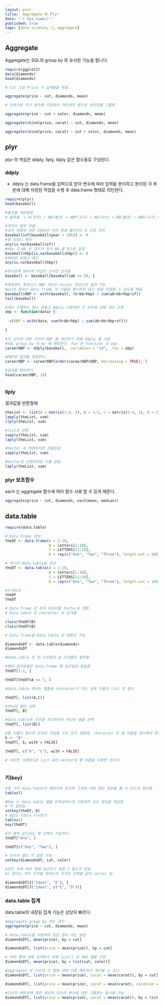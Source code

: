 ```yaml
---
layout: post
title:  Aggregate 와 Plyr
date: "`r Sys.time()`"
published: true
tags: [data-science, r, aggregate]
---
```


## Aggregate

Aggregate는 SQL의 group by 와 유사한 기능을 합니다.

```r

require(ggplot2)
data(diamonds)
head(diamonds)

# Cut 으로 Price 가 집계됨을 뜻함. 

aggregate(price ~ cut, diamonds, mean)

# 더하기로 추가 변수를 지정하여 여러개의 변수로 데이터를 그룹화

aggregate(price ~ cut + color, diamonds, mean)

aggregate(cbind(price, carat) ~ cut, diamonds, mean)

aggregate(cbind(price, carat) ~ cut + color, diamonds, mean)


```

## plyr

plyr 의 핵심은 ddply, llply, ldply 같은 함수들로 구성된다.

### ddply

- ddply 는 data.frame을 입력으로 받아 변수에 따라 입력을 분리하고 분리된 각 부분에 대해 지정된 작업을 수행 후 data.frame 형태로 리턴한다. 

```r

require(plyr)
head(baseball)

#출루율 계산방법
# 출루율  = H(안타) + BB(볼넷) + HBP(사구) / AB(타수) + BB(볼넷) + HBP(사구) + SF(희생 플라이)

#데이터 일부 추출
#규칙 변화로 인한 1954년 이전 희생 플라이는 0 으로 처리
baseball$sf[baseball$year < 1954] <- 0
#잘 되었나 확인
any(is.na(baseball$sf))
#hbp 가 NA 인 경우가 있어 NA 를 0으로 설정 
baseball$hbp[is.na(baseball$hbp)] <- 0
#제대로 되었나 확인
any(is.na(baseball$hbp))

#한시즌에 50타석 이상인 선수만 남겨둠
baseball <- baseball[baseball$ab >= 50, ]

#특정연도 특정선수 OBP 계산은 vector 연산으로 쉽게 가능 
#with 함수는 data frame 의 이름을 명시하지 않고 열을 지정할 수 있도록 해줌
baseball$OBP <- with(baseball, (h+bb+hbp) / sum(ab+bb+hbp+sf))
tail(baseball)

#계산 수행하는 함수 만들고 ddply 사용하여 각 선수에 대해 계산 수행
obp <- function(data) {
  
  c(OBP = with(data, sum(h+bb+hbp) / sum(ab+bb+hbp+sf)))
  
}

#각 선수에 대한 커리어 OBP 를 계산하기 위해 ddply 를 사용
#SQL group by 의 by 에 해당한다. fun 은 function 의 obp 
careerOBP <- ddply(baseball, .variables = "id", .fun = obp)

#OBP로 결과를 정렬한다.
careerOBP <- careerOBP[order(careerOBP$OBP, decreasing = TRUE), ]

#결과를 확인한다.
head(careerOBP, 10)



```

### llply

결과값을 반환할때 

```r

theList <- list(A = matrix(1:9, 3), B = 1:5, C = matrix(1:4, 2), D = 2)
lapply(theList, sum)
llply(theList, sum)

#list로 반환
sapply(theList, sum)
laply(theList, sum)

#Vector 로 반환하지만 이름있음
sapply(theList, sum)

#Vector로 반환하지만 이름 없음
laply(theList, sum)

```


### plyr 보조함수

each 는 aggregate 함수에 여러 함수 사용 할 수 있게 해준다.

```r

aggregate(price ~ cut, diamonds, each(mean, median))

```


## data.table

```r

require(data.table)

# Data Frame 생성
theDF <- data.frame(A = 1:10,
                    B = letters[1:10],
                    C = LETTERS[11:20],
                    D = rep(c("One", "Two", "Three"), length.out = 10))

# 하나의 data.table을 생성
theDT <- data.table(A = 1:10,
                    B = letters[1:10],
                    C = LETTERS[11:20],
                    D = rep(c("One", "Two", "Three"), length.out = 10))

#두개비교
theDF
theDT

# Data frame 은 문자 데이터를 factor로 변환
# Data table 은 character 로 남겨둠

class(theDF$B)
class(theDT$B)

# Data frame을 Data table 로 변환도 가능

diamondsDT <- data.table(diamonds)
diamondsDT

#Data.table 은 첫 다섯줄과 끝 다섯줄만 출력함

#행의 접근방법은 data.frame 행 접근법과 동일함
theDT[1:2, ]

theDT[theDT$A >= 7, ]

#data.table 에서는 열들을 character가 아닌 실제 이름의 list 로 명시

theDT[, list(A,C)]

#하나의 열만 선택
theDT[, B]

#data.table의 구조를 유지하면서 하나의 열을 선택
theDT[, list(B)]

#열 이름이 함수의 인자로 전달될 수도 있기 때문에, character 로 열 이름을 명시해야 한다면 with 를 FALSE 로 둠
b <- "B"
theDT[, b, with = FALSE]

theDT[, c("A", "C"), with = FALSE]

# 이러한 사용방식은 list 대신 vector에 열 이름을 지정한 것이다.



```

### 키(key)

```r
#몇 가지 data.table이 메모리에 있으며 그것에 대한 많은 정보를 볼 수 있는지 알려줌
tables()

#Key 는 data.table 열을 인덱싱하는데 사용되며 속도 향상을 제공함
# 키 설정법
setkey(theDT, D)
# data Table 다시보기
tables()
key(theDT)

#키 열의 값으로도 행 선택이 가능하다.
theDT["One", ]

theDT[c("One", "Two"), ]

# 다수의 열도 키 설정 가능
setkey(diamondsDT, cut, color)

#모든 키에 따라 행에 접근하기 위한 J 함수가 있음
#J 함수는 여러 인자를 취하는데 각각은 선택할 값의 vector 임

diamondsDT[J("Ideal", "E"), ]
diamondsDT[J("Ideal", c("E", "D"))]

```

### data.table 집계

data.table의 내장된 집계 기능은 상당히 빠르다.

```r

#aggregate group by 하는 경우
aggregate(price ~ cut, diamonds, mean)

# data.table을 사용하여 같은 결과 내는 방법
diamondsDT[, mean(price), by = cut]

diamondsDT[, list(price = mean(price)), by = cut]

# 여러 열에 대해 집계하기 위해 list() 로 해당 열을 지정
diamondsDT[, mean(price), by = list(cut, color)]

#aggregate 와 다르게 각 열에 대해 다른 메트릭이 계산될 수 있다.
diamondsDT[, list(price = mean(price), carat = mean(carat)), by = cut]

diamondsDT[, list(price = mean(price), carat = mean(carat), caratsum = sum(carat)), by = cut]

#다수의 메트릭에 대한 계산과 다수의 변수에 대한 그룹화는 동시에 가능
diamondsDT[, list(price = mean(price), carat = mean(carat)), by = list(cut, color)]


```


